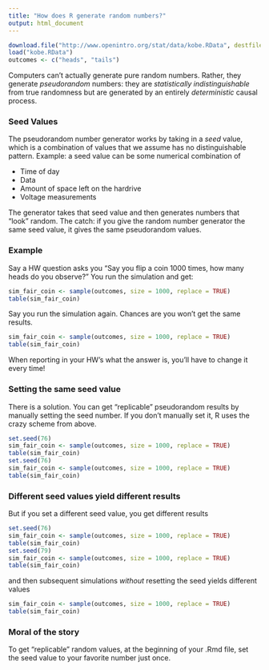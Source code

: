 ```yaml
---
title: "How does R generate random numbers?"
output: html_document
---
```


```r
download.file("http://www.openintro.org/stat/data/kobe.RData", destfile = "kobe.RData")
load("kobe.RData")
outcomes <- c("heads", "tails")
```

Computers can't actually generate pure random numbers.  Rather, they generate _pseudorandom_ numbers: they are _statistically indistinguishable_ from true randomness but are generated by an entirely _deterministic_ causal process.


### Seed Values
The pseudorandom number generator works by taking in a _seed_ value, which is a combination of values that we assume has no distinguishable pattern.  Example:  a seed value can be some numerical combination of

* Time of day
* Data
* Amount of space left on the hardrive
* Voltage measurements

The generator takes that seed value and then generates numbers that "look" random.  The catch: if you give the random number generator the same seed value, it gives the same pseudorandom values.

### Example
Say a HW question asks you "Say you flip a coin 1000 times, how many heads do you observe?"  You run the simulation and get:
```r
sim_fair_coin <- sample(outcomes, size = 1000, replace = TRUE)
table(sim_fair_coin)
```

Say you run the simulation again.  Chances are you won't get the same results.  
```r
sim_fair_coin <- sample(outcomes, size = 1000, replace = TRUE)
table(sim_fair_coin)
```

When reporting in your HW's what the answer is, you'll have to change it every time!


### Setting the same seed value
There is a solution.  You can get "replicable" pseudorandom results by manually setting the seed number.  If you don't manually set it, R uses the crazy scheme from above.

```r
set.seed(76)
sim_fair_coin <- sample(outcomes, size = 1000, replace = TRUE)
table(sim_fair_coin)
set.seed(76)
sim_fair_coin <- sample(outcomes, size = 1000, replace = TRUE)
table(sim_fair_coin)
```


### Different seed values yield different results
But if you set a different seed value, you get different results
```r
set.seed(76)
sim_fair_coin <- sample(outcomes, size = 1000, replace = TRUE)
table(sim_fair_coin)
set.seed(79)
sim_fair_coin <- sample(outcomes, size = 1000, replace = TRUE)
table(sim_fair_coin)
```

and then subsequent simulations _without_ resetting the seed yields different values

```r
sim_fair_coin <- sample(outcomes, size = 1000, replace = TRUE)
table(sim_fair_coin)
```

### Moral of the story
To get "replicable" random values, at the beginning of your .Rmd file, set the seed value to your favorite number just once.  


